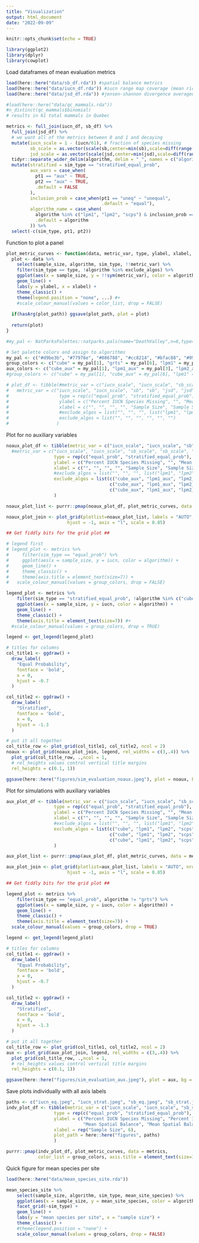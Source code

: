 ```yaml
---
title: "Visualization"
output: html_document
date: "2022-09-09"
---
```


```r
knitr::opts_chunk$set(echo = TRUE)
```

```r
library(ggplot2)
library(dplyr)
library(cowplot)
```

Load dataframes of mean evaluation metrics
```r
load(here::here("data/sb_df.rda")) #spatial balance metrics
load(here::here("data/iucn_df.rda")) #iucn range map coverage (mean richness)
load(here::here("data/jsd_df.rda")) #jensen-shannon divergence averaged across environmental variables

#load(here::here("data/qc_mammals.rda"))
#n_distinct(qc_mammals$binomial)
# results in 61 total mammals in Quebec

metrics <- full_join(iucn_df, sb_df) %>%
  full_join(jsd_df) %>%
  # we want all of the metrics between 0 and 1 and decaying 
  mutate(iucn_scale = 1 - (iucn/61), # fraction of species missing
         sb_scale = as.vector(scale(sb,center=min(sb),scale=diff(range(sb)))),
         jsd_scale = as.vector(scale(jsd,center=min(jsd),scale=diff(range(jsd))))) %>%
  tidyr::separate_wider_delim(algorithm, delim = "_", names = c("algorithm", "pt1", "pt2"), too_few = "align_start") %>%
  mutate(stratified = sim_type == "stratified_equal_prob",
         aux_vars = case_when(
           pt1 == "aux" ~ TRUE, 
           pt2 == "aux" ~ TRUE,
           .default = FALSE
         ),
         inclusion_prob = case_when(pt1 == "uneq" ~ "unequal", 
                                    .default = "equal"),
         algorithm_name = case_when(
           algorithm %in% c("lpm1", "lpm2", "scps") & inclusion_prob == "unequal" ~ paste(algorithm, "unequal"),
           .default = algorithm
         )) %>%
  select(-c(sim_type, pt1, pt2))
```
Function to plot a panel
```r
plot_metric_curves <- function(data, metric_var, type, ylabel, xlabel, exclude_algos = NULL, color_list, plot_path = NULL, ...){
  plot <- data %>%
    select(sample_size, algorithm, sim_type, !!metric_var) %>%
    filter(sim_type == type, !algorithm %in% exclude_algos) %>%
    ggplot(aes(x = sample_size, y = !!sym(metric_var), color = algorithm)) +
    geom_line() +
    labs(y = ylabel, x = xlabel) +
    theme_classic() +
    theme(legend.position = "none", ...) #+
    #scale_colour_manual(values = color_list, drop = FALSE)
  
  if(hasArg(plot_path)) ggsave(plot_path, plot = plot)
  
  return(plot)
}

#my_pal <- NatParksPalettes::natparks.pals(name="DeathValley",n=6,type="discrete")

# Set palette colors and assign to algorithms
my_pal <- c("#d9be3b", "#77976e", "#086788", "#cc8214", "#bfac88", "#99adbf")
group_colors <- c("cube" = my_pal[1], "grts" = my_pal[6], "lpm1" = my_pal[3], "lpm2" = my_pal[4], "scps" = my_pal[2], "srs" = my_pal[5])
aux_colors <- c("cube_aux" = my_pal[1], "lpm1_aux" = my_pal[3], "lpm2_aux" = my_pal[4], "scps_aux" = my_pal[2], "srs" = my_pal[5])
#group_colors <- c("cube" = my_pal[1], "cube_aux" = my_pal[6], "lpm1" = my_pal[3], "lpm1_aux" = my_pal[4], "scps" = my_pal[2], "scps_aux" = my_pal[5])

# plot_df <- tibble(#metric_var = c("iucn_scale", "iucn_scale", "sb_scale", "sb_scale", "jsd_scale", "jsd_scale"),
#   metric_var = c("iucn_scale", "iucn_scale", "sb", "sb", "jsd", "jsd"),
#                   type = rep(c("equal_prob", "stratified_equal_prob"), 3),
#                   ylabel = c("Percent IUCN Species Missing", "", "Mean Spatial Balance", "", "Mean Divergence", ""),
#                   xlabel = c("", "", "", "", "Sample Size", "Sample Size"),
#                   #exclude_algos = list("", "", "", list("lpm1", "lpm2", "scps"), "", "")
#                   exclude_algos = list("", "", "", "", "", "")
#                  )
```

Plot for no auxiliary variables 
```r
noaux_plot_df <- tibble(metric_var = c("iucn_scale", "iucn_scale", "sb", "sb", "jsd_scale", "jsd_scale"),
  #metric_var = c("iucn_scale", "iucn_scale", "sb_scale", "sb_scale", "jsd_scale", "jsd_scale"),
                  type = rep(c("equal_prob", "stratified_equal_prob"), 3),
                  ylabel = c("Percent IUCN Species Missing", "", "Mean Spatial Balance", "", "Mean Divergence", ""),
                  xlabel = c("", "", "", "", "Sample Size", "Sample Size"),
                  #exclude_algos = list("", "", "", list("lpm1", "lpm2", "scps"), "", "")
                  exclude_algos = list(c("cube_aux", "lpm1_aux", "lpm2_aux", "scps_aux"), c("cube_aux", "lpm1_aux", "lpm2_aux", "scps_aux"),
                                       c("cube_aux", "lpm1_aux", "lpm2_aux", "scps_aux"), c("cube_aux", "lpm1_aux", "lpm2_aux", "scps_aux"),
                                       c("cube_aux", "lpm1_aux", "lpm2_aux", "scps_aux"), c("cube_aux", "lpm1_aux", "lpm2_aux", "scps_aux"))
                  )

noaux_plot_list <- purrr::pmap(noaux_plot_df, plot_metric_curves, data = metrics, color_list = group_colors, axis.title = element_text(size=7))

noaux_plot_join <- plot_grid(plotlist=noaux_plot_list, labels = "AUTO", nrow = 3, align = 'vh',
                       hjust = -1, axis = "l", scale = 0.85)

## Get fiddly bits for the grid plot ##

# legend first
# legend_plot <- metrics %>%
#     filter(sim_type == "equal_prob") %>%
#     ggplot(aes(x = sample_size, y = iucn, color = algorithm)) +
#     geom_line() +
#     theme_classic() +
#     theme(axis.title = element_text(size=7)) +
#   scale_colour_manual(values = group_colors, drop = FALSE)

legend_plot <- metrics %>%
    filter(sim_type == "stratified_equal_prob", !algorithm %in% c("cube_aux", "lpm1_aux", "lpm2_aux", "scps_aux")) %>%
    ggplot(aes(x = sample_size, y = iucn, color = algorithm)) +
    geom_line() +
    theme_classic() +
    theme(axis.title = element_text(size=7)) #+
  #scale_colour_manual(values = group_colors, drop = TRUE)

legend <- get_legend(legend_plot)

# titles for columns
col_title1 <- ggdraw() + 
  draw_label(
    "Equal Probability",
    fontface = 'bold',
    x = 0,
    hjust = -0.7
  )

col_title2 <- ggdraw() + 
  draw_label(
    "Stratified",
    fontface = 'bold',
    x = 0,
    hjust = -1.3
  )

# put it all together
col_title_row <- plot_grid(col_title1, col_title2, ncol = 2)
noaux <- plot_grid(noaux_plot_join, legend, rel_widths = c(3,.4)) %>%
  plot_grid(col_title_row, .,ncol = 1,
  # rel_heights values control vertical title margins
  rel_heights = c(0.1, 1))

ggsave(here::here("figures/sim_evaluation_noaux.jpeg"), plot = noaux, bg = "white")
```

Plot for simulations with auxiliary variables
```r
aux_plot_df <- tibble(metric_var = c("iucn_scale", "iucn_scale", "sb_scale", "sb_scale", "jsd_scale", "jsd_scale"),
                  type = rep(c("equal_prob", "stratified_equal_prob"), 3),
                  ylabel = c("Percent IUCN Species Missing", "", "Mean Spatial Balance", "", "Mean Divergence", ""),
                  xlabel = c("", "", "", "", "Sample Size", "Sample Size"),
                  #exclude_algos = list("", "", "", list("lpm1", "lpm2", "scps"), "", "")
                  exclude_algos = list(c("cube", "lpm1", "lpm2", "scps", "grts"), c("cube", "lpm1", "lpm2", "scps", "grts"),
                                       c("cube", "lpm1", "lpm2", "scps", "grts"), c("cube", "lpm1", "lpm2", "scps", "grts"),
                                       c("cube", "lpm1", "lpm2", "scps", "grts"), c("cube", "lpm1", "lpm2", "scps", "grts"))
                  )

aux_plot_list <- purrr::pmap(aux_plot_df, plot_metric_curves, data = metrics, color_list = aux_colors, axis.title = element_text(size=7))

aux_plot_join <- plot_grid(plotlist=aux_plot_list, labels = "AUTO", nrow = 3, align = 'vh',
                       hjust = -1, axis = "l", scale = 0.85)

## Get fiddly bits for the grid plot ##

legend_plot <- metrics %>%
    filter(sim_type == "equal_prob", algorithm != "grts") %>%
    ggplot(aes(x = sample_size, y = iucn, color = algorithm)) +
    geom_line() +
    theme_classic() +
    theme(axis.title = element_text(size=7)) +
  scale_colour_manual(values = group_colors, drop = TRUE)

legend <- get_legend(legend_plot)

# titles for columns
col_title1 <- ggdraw() + 
  draw_label(
    "Equal Probability",
    fontface = 'bold',
    x = 0,
    hjust = -0.7
  )

col_title2 <- ggdraw() + 
  draw_label(
    "Stratified",
    fontface = 'bold',
    x = 0,
    hjust = -1.3
  )

# put it all together
col_title_row <- plot_grid(col_title1, col_title2, ncol = 2)
aux <- plot_grid(aux_plot_join, legend, rel_widths = c(3,.4)) %>%
  plot_grid(col_title_row, .,ncol = 1,
  # rel_heights values control vertical title margins
  rel_heights = c(0.1, 1))

ggsave(here::here("figures/sim_evaluation_aux.jpeg"), plot = aux, bg = "white")
```


Save plots individually with all axis labels 
```r
paths <- c("iucn_eq.jpeg", "iucn_strat.jpeg", "sb_eq.jpeg", "sb_strat.jpeg", "jsd_eq.jpeg", "jsd_strat.jpeg")
indv_plot_df <- tibble(metric_var = c("iucn_scale", "iucn_scale", "sb_scale", "sb_scale", "jsd_scale", "jsd_scale"),
                  type = rep(c("equal_prob", "stratified_equal_prob"), 3),
                  ylabel = c("Percent IUCN Species Missing", "Percent IUCN Species Missing", 
                             "Mean Spatial Balance", "Mean Spatial Balance", "Mean Divergence", "Mean Divergence"),
                  xlabel = rep("Sample Size", 6),
                  plot_path = here::here("figures", paths)
                  )

purrr::pmap(indv_plot_df, plot_metric_curves, data = metrics, 
            color_list = group_colors, axis.title = element_text(size=15), axis.text=element_text(size=10))
```
Quick figure for mean species per site
```r
load(here::here("data/mean_species_site.rda"))

mean_species_site %>%
    select(sample_size, algorithm, sim_type, mean_site_species) %>%
    ggplot(aes(x = sample_size, y = mean_site_species, color = algorithm)) +
    facet_grid(~sim_type) +
    geom_line() +
    labs(y = "mean species per site", x = "sample size") +
    theme_classic() +
    #theme(legend.position = "none") +
    scale_colour_manual(values = group_colors, drop = FALSE)
```

